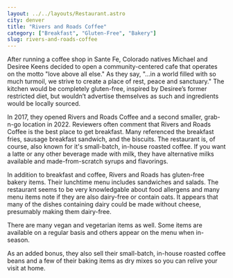 ```yaml
---
layout: ../../layouts/Restaurant.astro
city: denver
title: "Rivers and Roads Coffee"
category: ["Breakfast", "Gluten-Free", "Bakery"]
slug: rivers-and-roads-coffee
---
```


After running a coffee shop in Sante Fe, Colorado natives Michael and Desiree Keens decided to open a community-centered cafe that operates on the motto "love above all else." As they say, "...in a world filled with so much turmoil, we strive to create a place of rest, peace and sanctuary." The kitchen would be completely gluten-free, inspired by Desiree’s former restricted diet, but wouldn’t advertise themselves as such and ingredients would be locally sourced.

In 2017, they opened Rivers and Roads Coffee and a second smaller, grab-n-go location in 2022. Reviewers often comment that Rivers and Roads Coffee is the best place to get breakfast. Many referenced the breakfast fries, sausage breakfast sandwich, and the biscuits. The restaurant is, of course, also known for it's small-batch, in-house roasted coffee. If you want a latte or any other beverage made with milk, they have alternative milks available and made-from-scratch syrups and flavorings.

In addition to breakfast and coffee, Rivers and Roads has gluten-free bakery items. Their lunchtime menu includes sandwiches and salads. The restaurant seems to be very knowledgable about food allergens and many menu items note if they are also dairy-free or contain oats. It appears that many of the dishes containing dairy could be made without cheese, presumably making them dairy-free.

There are many vegan and vegetarian items as well. Some items are available on a regular basis and others appear on the menu when in-season.

As an added bonus, they also sell their small-batch, in-house roasted coffee beans and a few of their baking items as dry mixes so you can relive your visit at home.
